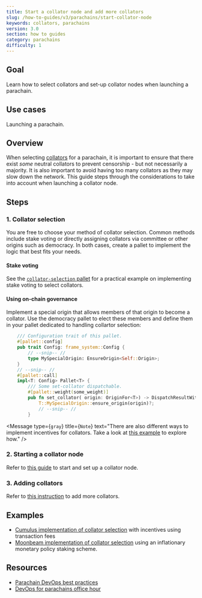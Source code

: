```yaml
---
title: Start a collator node and add more collators
slug: /how-to-guides/v3/parachains/start-collator-node
keywords: collators, parachains
version: 3.0
section: how to guides
category: parachains
difficulty: 1
---
```


## Goal

Learn how to select collators and set-up collator nodes when launching a parachain.

## Use cases

Launching a parachain.

## Overview

When selecting [collators][collators-polkadot-wiki] for a parachain, it is important to
ensure that there exist _some_ neutral collators to prevent censorship - but not necessarily a majority. It is also important
to avoid having too many collators as they may slow down the network. This guide steps through the considerations to take into
account when launching a collator node.

## Steps

### 1. Collator selection

You are free to choose your method of collator selection. Common methods include stake voting or directly assigning collators via committee or other origins such as democracy. In both cases,
create a pallet to implement the logic that best fits your needs.

#### Stake voting

See the [`collator-selection` pallet][stake-voting-pallet] for a practical example on implementing stake voting to select collators.

#### Using on-chain governance

Implement a special origin that allows members of that origin to
become a collator. Use the democracy pallet to elect these members and define them in your pallet dedicated to handling collartor selection:

```rust
    /// Configuration trait of this pallet.
	#[pallet::config]
	pub trait Config: frame_system::Config {
        // --snip-- //
        type MySpecialOrigin: EnsureOrigin<Self::Origin>;
    }
    // --snip-- //
    #[pallet::call]
	impl<T: Config> Pallet<T> {
		/// Some set-collator dispatchable.
		#[pallet::weight(some_weight)]
		pub fn set_collator( origin: OriginFor<T>) -> DispatchResultWithPostInfo {
            T::MySpecialOrigin::ensure_origin(origin)?;
            // --snip-- //
        }
```

<Message
  type={`gray`}
  title={`Note`}
  text="There are also different ways to implement incentives for collators. 
    Take a look at [this example](https://github.com/PureStake/moonbeam/blob/master/pallets/parachain-staking/src/lib.rs) 
    to explore how."
/>

### 2. Starting a collator node

Refer to [this guide](https://substrate.dev/cumulus-workshop/#/en/3-parachains/1-launch?id=start-the-collator-node) to start and set up a collator node.

### 3. Adding collators

Refer to [this instruction](https://substrate.dev/cumulus-workshop/#/en/3-parachains/4-more-nodes?id=start-the-second-collator) to add more collators.

## Examples

- [Cumulus implementation of collator selection](https://github.com/paritytech/cumulus/blob/master/pallets/collator-selection/src/lib.rs) with incentives using transaction fees
- [Moonbeam implementation of collator selection](https://github.com/PureStake/moonbeam/blob/master/pallets/parachain-staking/src/lib.rs) using an inflationary monetary policy staking scheme.

## Resources

- [Parachain DevOps best practices](https://gist.github.com/lovelaced/cddc1c7234b883ee37e71cf4a1d63cac)
- [DevOps for parachains office hour](https://drive.google.com/file/d/1-nQ_SI2XK6vxPQvORWuv68Yj0UDz5FrO/view)

[collators-polkadot-wiki]: https://wiki.polkadot.network/docs/learn-collator
[stake-voting-pallet]: https://github.com/paritytech/cumulus/blob/master/pallets/collator-selection/src/lib.rs
